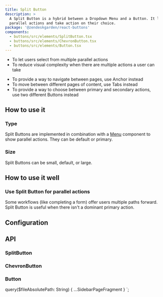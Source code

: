 ```yaml
---
title: Split Button
description: >
  A Split Button is a hybrid between a Dropdown Menu and a Button. It lets users choose from
  parallel actions and take action on their choice.
package: '@zendeskgarden/react-buttons'
components:
  - buttons/src/elements/SplitButton.tsx
  - buttons/src/elements/ChevronButton.tsx
  - buttons/src/elements/Button.tsx
---
```


<Usage>
  <Use>
    <ul>
      <li>To let users select from multiple parallel actions</li>
      <li>To reduce visual complexity when there are multiple actions a user can take</li>
    </ul>
  </Use>
  <Misuse>
    <ul>
      <li>
        To provide a way to navigate between pages, use
        <Link to="/components/anchor"> Anchor</Link> instead
      </li>
      <li>
        To move between different pages of content, use
        <Link to="/components/tabs"> Tabs</Link> instead
      </li>
      <li>
        To provide a way to choose between primary and secondary actions, use two different
        <Link to="/components/button"> Buttons</Link> instead
      </li>
    </ul>
  </Misuse>
</Usage>

## How to use it

### Type

Split Buttons are implemented in combination with a [Menu](/components/menu) component to show
parallel actions. They can be default or primary.


<CodeExample code={SplitButtonTypesCode}>
  <SplitButtonTypes />
</CodeExample>

### Size

Split Buttons can be small, default, or large.


<CodeExample code={SplitButtonSizesCode}>
  <SplitButtonSizes />
</CodeExample>

## How to use it well

### Use Split Button for parallel actions

Some workflows (like completing a form) offer users multiple paths forward. Split Button is useful
when there isn't a dominant primary action.

## Configuration

<Configuration reactPackage={props.data.mdx.package} components={props.data.mdx.components} />

## API

### SplitButton

<PropSheet components={props.data.mdx.components} componentName="splitButton" />

### ChevronButton

<PropSheet components={props.data.mdx.components} componentName="chevronButton" />

### Button

<PropSheet components={props.data.mdx.components} componentName="button" />


  query($fileAbsolutePath: String) {
    ...SidebarPageFragment
  }
`;
